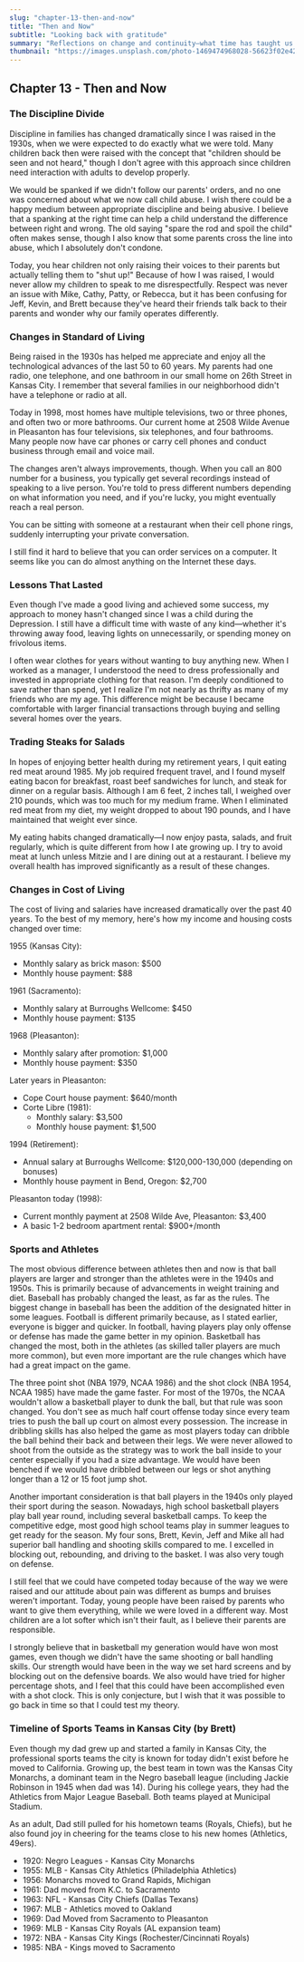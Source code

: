 ```yaml
---
slug: "chapter-13-then-and-now"
title: "Then and Now"
subtitle: "Looking back with gratitude"
summary: "Reflections on change and continuity—what time has taught us and what has remained constant."
thumbnail: "https://images.unsplash.com/photo-1469474968028-56623f02e42e?auto=format&fit=crop&w=1200&h=675&q=80"
---
```


## Chapter 13 - Then and Now

### The Discipline Divide

Discipline in families has changed dramatically since I was raised in the 1930s,
when we were expected to do exactly what we were told. Many children back then
were raised with the concept that "children should be seen and not heard,"
though I don't agree with this approach since children need interaction with
adults to develop properly.

We would be spanked if we didn't follow our parents' orders, and no one was
concerned about what we now call child abuse. I wish there could be a happy
medium between appropriate discipline and being abusive. I believe that a
spanking at the right time can help a child understand the difference between
right and wrong. The old saying "spare the rod and spoil the child" often makes
sense, though I also know that some parents cross the line into abuse, which I
absolutely don't condone.

Today, you hear children not only raising their voices to their parents but
actually telling them to "shut up!" Because of how I was raised, I would never
allow my children to speak to me disrespectfully. Respect was never an issue
with Mike, Cathy, Patty, or Rebecca, but it has been confusing for Jeff, Kevin,
and Brett because they've heard their friends talk back to their parents and
wonder why our family operates differently.

### Changes in Standard of Living

Being raised in the 1930s has helped me appreciate and enjoy all the
technological advances of the last 50 to 60 years. My parents had one radio, one
telephone, and one bathroom in our small home on 26th Street in Kansas City. I
remember that several families in our neighborhood didn't have a telephone or
radio at all.

Today in 1998, most homes have multiple televisions, two or three phones, and
often two or more bathrooms. Our current home at 2508 Wilde Avenue in Pleasanton
has four televisions, six telephones, and four bathrooms. Many people now have
car phones or carry cell phones and conduct business through email and voice
mail.

The changes aren't always improvements, though. When you call an 800 number for
a business, you typically get several recordings instead of speaking to a live
person. You're told to press different numbers depending on what information you
need, and if you're lucky, you might eventually reach a real person.

You can be sitting with someone at a restaurant when their cell phone rings,
suddenly interrupting your private conversation.

I still find it hard to believe that you can order services on a computer. It
seems like you can do almost anything on the Internet these days.

### Lessons That Lasted

Even though I've made a good living and achieved some success, my approach to
money hasn't changed since I was a child during the Depression. I still have a
difficult time with waste of any kind—whether it's throwing away food, leaving
lights on unnecessarily, or spending money on frivolous items.

I often wear clothes for years without wanting to buy anything new. When I
worked as a manager, I understood the need to dress professionally and invested
in appropriate clothing for that reason. I'm deeply conditioned to save rather
than spend, yet I realize I'm not nearly as thrifty as many of my friends who
are my age. This difference might be because I became comfortable with larger
financial transactions through buying and selling several homes over the years.

### Trading Steaks for Salads

In hopes of enjoying better health during my retirement years, I quit eating red
meat around 1985. My job required frequent travel, and I found myself eating
bacon for breakfast, roast beef sandwiches for lunch, and steak for dinner on a
regular basis. Although I am 6 feet, 2 inches tall, I weighed over 210 pounds,
which was too much for my medium frame. When I eliminated red meat from my diet,
my weight dropped to about 190 pounds, and I have maintained that weight ever
since.

My eating habits changed dramatically—I now enjoy pasta, salads, and fruit
regularly, which is quite different from how I ate growing up. I try to avoid
meat at lunch unless Mitzie and I are dining out at a restaurant. I believe my
overall health has improved significantly as a result of these changes.

### Changes in Cost of Living

The cost of living and salaries have increased dramatically over the past 40
years. To the best of my memory, here's how my income and housing costs changed
over time:

1955 (Kansas City):

- Monthly salary as brick mason: $500
- Monthly house payment: $88

1961 (Sacramento):

- Monthly salary at Burroughs Wellcome: $450
- Monthly house payment: $135

1968 (Pleasanton):

- Monthly salary after promotion: $1,000
- Monthly house payment: $350

Later years in Pleasanton:

- Cope Court house payment: $640/month
- Corte Libre (1981):
  - Monthly salary: $3,500
  - Monthly house payment: $1,500

1994 (Retirement):

- Annual salary at Burroughs Wellcome: $120,000-130,000 (depending on bonuses)
- Monthly house payment in Bend, Oregon: $2,700

Pleasanton today (1998):

- Current monthly payment at 2508 Wilde Ave, Pleasanton: $3,400
- A basic 1-2 bedroom apartment rental: $900+/month

### Sports and Athletes

The most obvious difference between athletes then and now is that ball players
are larger and stronger than the athletes were in the 1940s and 1950s. This is
primarily because of advancements in weight training and diet. Baseball has
probably changed the least, as far as the rules. The biggest change in baseball
has been the addition of the designated hitter in some leagues. Football is
different primarily because, as I stated earlier, everyone is bigger and
quicker. In football, having players play only offense or defense has made the
game better in my opinion. Basketball has changed the most, both in the athletes
(as skilled taller players are much more common), but even more important are
the rule changes which have had a great impact on the game.

The three point shot (NBA 1979, NCAA 1986) and the shot clock (NBA 1954,
NCAA 1985) have made the game faster. For most of the 1970s, the NCAA wouldn't
allow a basketball player to dunk the ball, but that rule was soon changed. You
don't see as much half court offense today since every team tries to push the
ball up court on almost every possession. The increase in dribbling skills has
also helped the game as most players today can dribble the ball behind their
back and between their legs. We were never allowed to shoot from the outside as
the strategy was to work the ball inside to your center especially if you had a
size advantage. We would have been benched if we would have dribbled between our
legs or shot anything longer than a 12 or 15 foot jump shot.

Another important consideration is that ball players in the 1940s only played
their sport during the season. Nowadays, high school basketball players play
ball year round, including several basketball camps. To keep the competitive
edge, most good high school teams play in summer leagues to get ready for the
season. My four sons, Brett, Kevin, Jeff and Mike all had superior ball handling
and shooting skills compared to me. I excelled in blocking out, rebounding, and
driving to the basket. I was also very tough on defense.

I still feel that we could have competed today because of the way we were raised
and our attitude about pain was different as bumps and bruises weren't
important. Today, young people have been raised by parents who want to give them
everything, while we were loved in a different way. Most children are a lot
softer which isn't their fault, as I believe their parents are responsible.

I strongly believe that in basketball my generation would have won most games,
even though we didn't have the same shooting or ball handling skills. Our
strength would have been in the way we set hard screens and by blocking out on
the defensive boards. We also would have tried for higher percentage shots, and
I feel that this could have been accomplished even with a shot clock. This is
only conjecture, but I wish that it was possible to go back in time so that I
could test my theory.

### Timeline of Sports Teams in Kansas City (by Brett)

Even though my dad grew up and started a family in Kansas City, the professional
sports teams the city is known for today didn't exist before he moved to
California. Growing up, the best team in town was the Kansas City Monarchs, a
dominant team in the Negro baseball league (including Jackie Robinson in 1945
when dad was 14). During his college years, they had the Athletics from Major
League Baseball. Both teams played at Municipal Stadium.

As an adult, Dad still pulled for his hometown teams (Royals, Chiefs), but he
also found joy in cheering for the teams close to his new homes (Athletics,
49ers).

- 1920: Negro Leagues - Kansas City Monarchs
- 1955: MLB - Kansas City Athletics (Philadelphia Athletics)
- 1956: Monarchs moved to Grand Rapids, Michigan
- 1961: Dad moved from K.C. to Sacramento
- 1963: NFL - Kansas City Chiefs (Dallas Texans)
- 1967: MLB - Athletics moved to Oakland
- 1969: Dad Moved from Sacramento to Pleasanton
- 1969: MLB - Kansas City Royals (AL expansion team)
- 1972: NBA - Kansas City Kings (Rochester/Cincinnati Royals)
- 1985: NBA - Kings moved to Sacramento
